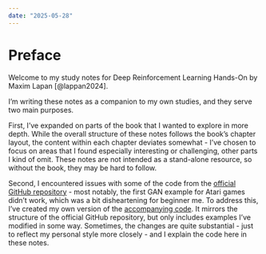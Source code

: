 ```yaml
---
date: "2025-05-28"
---
```

# Preface {.unnumbered}

Welcome to my study notes for Deep Reinforcement Learning Hands-On by Maxim Lapan [@lappan2024].

I’m writing these notes as a companion to my own studies, and they serve two main purposes.

First, I’ve expanded on parts of the book that I wanted to explore in more depth. While the overall structure of these notes follows the book’s chapter layout, the content within each chapter deviates somewhat - I’ve chosen to focus on areas that I found especially interesting or challenging, other parts I kind of omit. These notes are not intended as a stand-alone resource, so without the book, they may be hard to follow.

Second, I encountered issues with some of the code from the [official GitHub repository](https://github.com/PacktPublishing/Deep-Reinforcement-Learning-Hands-On-Third-Edition) - most notably, the first GAN example for Atari games didn’t work, which was a bit disheartening for beginner me.
To address this, I’ve created my own version of the [accompanying code](https://github.com/julxi/notes_for_deep_rl_hands_on). It mirrors the structure of the official GitHub repository, but only includes examples I’ve modified in some way. Sometimes, the changes are quite substantial - just to reflect my personal style more closely -  and I explain the code here in these notes.